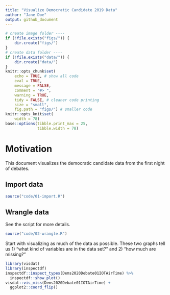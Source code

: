 ```yaml
---
title: "Visualize Democratic Candidate 2019 Data"
author: "Jane Doe"
output: github_document
---
```


```r
# create image folder ----
if (!file.exists("figs/")) {
    dir.create("figs/")
}
# create data folder ----
if (!file.exists("data/")) {
    dir.create("data/")
}
knitr::opts_chunk$set(
    echo = TRUE, # show all code
    eval = TRUE,
    message = FALSE, 
    comment = "#> ",
    warning = TRUE,
    tidy = FALSE, # cleaner code printing
    size = "small",
    fig.path = "figs/") # smaller code
knitr::opts_knit$set(
    width = 78)
base::options(tibble.print_max = 25,
              tibble.width = 78)
```


# Motivation

This document visualizes the democratic candidate data from the first night of debates. 

## Import data 

```r
source("code/01-import.R")
```


## Wrangle data

See the script for more details.

```r
source("code/02-wrangle.R")
```

Start with visualizing as much of the data as possible. These two graphs tell us 1) "what kind of variables are in the data set?" and 2) "how much are missing?"

```r
library(visdat)
library(inspectdf)
inspectdf::inspect_types(Dems2020Debate01IOTAirTime) %>% 
  inspectdf::show_plot()
visdat::vis_miss(Dems2020Debate01IOTAirTime) + 
  ggplot2::coord_flip()
```